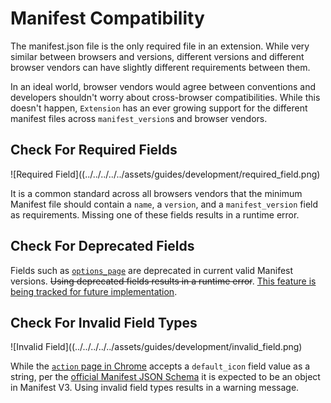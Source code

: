# Manifest Compatibility

The manifest.json file is the only required file in an extension. While very similar between browsers and versions, different versions and different browser vendors can have slightly different requirements between them.

In an ideal world, browser vendors would agree between conventions and developers shouldn't worry about cross-browser compatibilities. While this doesn't happen, `Extension` has an ever growing support for the different manifest files across `manifest_version`s and browser vendors.

## Check For Required Fields

![Required Field]((../../../../../assets/guides/development/required_field.png)

It is a common standard across all browsers vendors that the minimum Manifest file should contain a `name`, a `version`, and a `manifest_version` field as requirements. Missing one of these fields results in a runtime error.

## Check For Deprecated Fields

Fields such as [`options_page`](https://developer.mozilla.org/en-US/docs/Mozilla/Add-ons/WebExtensions/manifest.json/options_page) are deprecated in current valid Manifest versions. ~~Using deprecated fields results in a runtime error~~. [This feature is being tracked for future implementation](https://github.com/cezaraugusto/extension/issues/43).

## Check For Invalid Field Types

![Invalid Field]((../../../../../assets/guides/development/invalid_field.png)

While the [`action` page in Chrome](https://developer.chrome.com/docs/extensions/reference/api/action) accepts a `default_icon` field value as a string, per the [official Manifest JSON Schema](https://json.schemastore.org/chrome-manifest.json) it is expected to be an object in Manifest V3. Using invalid field types results in a warning message.
